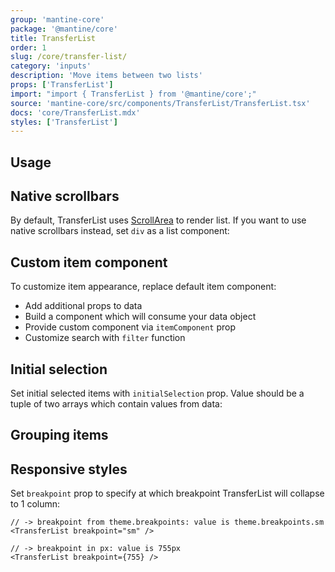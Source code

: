 ```yaml
---
group: 'mantine-core'
package: '@mantine/core'
title: TransferList
order: 1
slug: /core/transfer-list/
category: 'inputs'
description: 'Move items between two lists'
props: ['TransferList']
import: "import { TransferList } from '@mantine/core';"
source: 'mantine-core/src/components/TransferList/TransferList.tsx'
docs: 'core/TransferList.mdx'
styles: ['TransferList']
---
```



## Usage

<Demo data={TransferListDemos.usage} />

## Native scrollbars

By default, TransferList uses [ScrollArea](/core/scroll-area/) to render list.
If you want to use native scrollbars instead, set `div` as a list component:

<Demo data={TransferListDemos.scrollbars} />

## Custom item component

To customize item appearance, replace default item component:

- Add additional props to data
- Build a component which will consume your data object
- Provide custom component via `itemComponent` prop
- Customize search with `filter` function

<Demo data={TransferListDemos.itemComponent} />

## Initial selection

Set initial selected items with `initialSelection` prop.
Value should be a tuple of two arrays which contain values from data:

<Demo data={TransferListDemos.initialSelection} />

## Grouping items

<Demo data={TransferListDemos.group} />

## Responsive styles

Set `breakpoint` prop to specify at which breakpoint TransferList will collapse to 1 column:

```tsx
// -> breakpoint from theme.breakpoints: value is theme.breakpoints.sm
<TransferList breakpoint="sm" />

// -> breakpoint in px: value is 755px
<TransferList breakpoint={755} />
```
